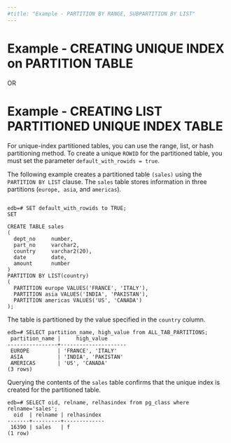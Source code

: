 ```yaml
---
#title: "Example - PARTITION BY RANGE, SUBPARTITION BY LIST"
---
```


<div id="example_partition_by_range_subpartition_by_list" class="registered_link"></div>

# Example - CREATING UNIQUE INDEX on PARTITION TABLE

OR 

# Example - CREATING LIST PARTITIONED UNIQUE INDEX TABLE

For unique-index partitioned tables, you can use the range, list, or hash partitioning method. To create a unique `ROWID` for the partitioned table, you must set the parameter `default_with_rowids = true`.
 
The following example creates a partitioned table `(sales)` using the `PARTITION BY LIST` clause. The `sales` table stores information in three partitions (`europe, asia`, and `americas`).

```text

edb=# SET default_with_rowids to TRUE;
SET

CREATE TABLE sales
(
  dept_no     number,
  part_no     varchar2,
  country     varchar2(20),
  date        date,
  amount      number
)
PARTITION BY LIST(country)
(
  PARTITION europe VALUES('FRANCE', 'ITALY'),
  PARTITION asia VALUES('INDIA', 'PAKISTAN'),
  PARTITION americas VALUES('US', 'CANADA')
);
```

The table is partitioned by the value specified in the `country` column.

```text
edb=# SELECT partition_name, high_value from ALL_TAB_PARTITIONS;
 partition_name |     high_value      
----------------+---------------------
 EUROPE         | 'FRANCE', 'ITALY'
 ASIA           | 'INDIA', 'PAKISTAN'
 AMERICAS       | 'US', 'CANADA'
(3 rows)
```

Querying the contents of the `sales` table confirms that the unique index is created for the partitioned table.

```text
edb=# SELECT oid, relname, relhasindex from pg_class where relname='sales';
  oid  | relname | relhasindex 
-------+---------+-------------
 16390 | sales   | f
(1 row)
```






